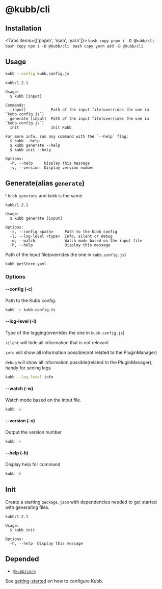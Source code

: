 
# @kubb/cli

## Installation

<Tabs items={['pnpm', 'npm', 'yarn']}>
  <Tab>
    ```bash copy
    pnpm i -D @kubb/cli
    ```
  </Tab>
    <Tab>
    ```bash copy
    npm i -D @kubb/cli
    ```
  </Tab>
    <Tab>
    ```bash copy
    yarn add -D @kubb/cli
    ```
  </Tab>
</Tabs>

## Usage

```sh copy
kubb --config kubb.config.js
```

```mdx
kubb/1.2.1

Usage:
  $ kubb [input]

Commands:
  [input]           Path of the input file(overrides the one in `kubb.config.js`)
  generate [input]  Path of the input file(overrides the one in `kubb.config.js`)
  init              Init Kubb

For more info, run any command with the `--help` flag:
  $ kubb --help
  $ kubb generate --help
  $ kubb init --help

Options:
  -h, --help     Display this message
  -v, --version  Display version number
```

## Generate(alias `generate`)

! `kubb generate` and `kubb` is the same

```mdx
kubb/1.2.1

Usage:
  $ kubb generate [input]

Options:
  -c, --config <path>     Path to the Kubb config
  -l, --log-level <type>  Info, silent or debug
  -w, --watch             Watch mode based on the input file
  -h, --help              Display this message
```

Path of the input file(overrides the one in `kubb.config.js`)

```sh copy
kubb petStore.yaml
```

### Options

#### --config (-c)

Path to the Kubb config.

```sh copy
kubb -c kubb.config.ts
```

#### --log-level (-l)

Type of the logging(overrides the one in `kubb.config.js`)

`silent` will hide all information that is not relevant

`info` will show all information possible(not related to the PluginManager)

`debug` will show all information possible(related to the PluginManager), handy for seeing logs
 

```sh copy
kubb --log-level info
```

#### --watch (-w)

Watch mode based on the input file.

```sh copy
kubb -w
```

#### --version (-v)

Output the version number

```sh copy
kubb -v
```

#### --help (-h)

Display help for command

```sh copy
kubb -h
```


## Init
Create a starting `package.json` with dependencies needed to get started with generating files.

```mdx
kubb/1.2.1

Usage:
  $ kubb init

Options:
  -h, --help  Display this message
```

## Depended

- [`@kubb/core`](/docs/usage/core)

See [getting-started](/docs/getting-started) on how to configure Kubb.
